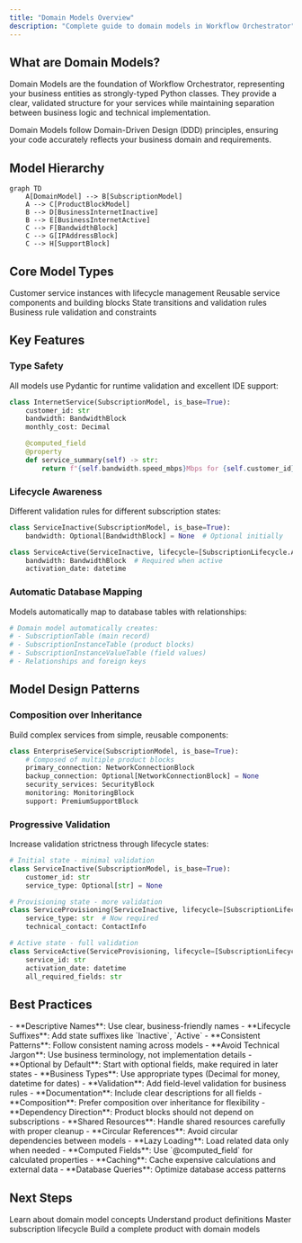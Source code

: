 ```yaml
---
title: "Domain Models Overview"
description: "Complete guide to domain models in Workflow Orchestrator"
---
```


## What are Domain Models?

Domain Models are the foundation of Workflow Orchestrator, representing your business entities as strongly-typed Python classes. They provide a clear, validated structure for your services while maintaining separation between business logic and technical implementation.

<Note>
Domain Models follow Domain-Driven Design (DDD) principles, ensuring your code accurately reflects your business domain and requirements.
</Note>

## Model Hierarchy

```mermaid
graph TD
    A[DomainModel] --> B[SubscriptionModel]
    A --> C[ProductBlockModel]
    B --> D[BusinessInternetInactive]
    B --> E[BusinessInternetActive]
    C --> F[BandwidthBlock]
    C --> G[IPAddressBlock]
    C --> H[SupportBlock]
```

## Core Model Types

<CardGroup cols={2}>
  <Card
    title="Subscription Models"
    icon="users"
    href="/domain-models/subscription-models"
  >
    Customer service instances with lifecycle management
  </Card>
  <Card
    title="Product Blocks"
    icon="cube"
    href="/domain-models/product-blocks"
  >
    Reusable service components and building blocks
  </Card>
  <Card
    title="Lifecycle Management"
    icon="cycle"
    href="/domain-models/lifecycle"
  >
    State transitions and validation rules
  </Card>
  <Card
    title="Validation Patterns"
    icon="shield"
    href="/domain-models/validation"
  >
    Business rule validation and constraints
  </Card>
</CardGroup>

## Key Features

### Type Safety
All models use Pydantic for runtime validation and excellent IDE support:

```python
class InternetService(SubscriptionModel, is_base=True):
    customer_id: str
    bandwidth: BandwidthBlock
    monthly_cost: Decimal

    @computed_field
    @property
    def service_summary(self) -> str:
        return f"{self.bandwidth.speed_mbps}Mbps for {self.customer_id}"
```

### Lifecycle Awareness
Different validation rules for different subscription states:

```python
class ServiceInactive(SubscriptionModel, is_base=True):
    bandwidth: Optional[BandwidthBlock] = None  # Optional initially

class ServiceActive(ServiceInactive, lifecycle=[SubscriptionLifecycle.ACTIVE]):
    bandwidth: BandwidthBlock  # Required when active
    activation_date: datetime
```

### Automatic Database Mapping
Models automatically map to database tables with relationships:

```python
# Domain model automatically creates:
# - SubscriptionTable (main record)
# - SubscriptionInstanceTable (product blocks)
# - SubscriptionInstanceValueTable (field values)
# - Relationships and foreign keys
```

## Model Design Patterns

### Composition over Inheritance
Build complex services from simple, reusable components:

```python
class EnterpriseService(SubscriptionModel, is_base=True):
    # Composed of multiple product blocks
    primary_connection: NetworkConnectionBlock
    backup_connection: Optional[NetworkConnectionBlock] = None
    security_services: SecurityBlock
    monitoring: MonitoringBlock
    support: PremiumSupportBlock
```

### Progressive Validation
Increase validation strictness through lifecycle states:

```python
# Initial state - minimal validation
class ServiceInactive(SubscriptionModel, is_base=True):
    customer_id: str
    service_type: Optional[str] = None

# Provisioning state - more validation
class ServiceProvisioning(ServiceInactive, lifecycle=[SubscriptionLifecycle.PROVISIONING]):
    service_type: str  # Now required
    technical_contact: ContactInfo

# Active state - full validation
class ServiceActive(ServiceProvisioning, lifecycle=[SubscriptionLifecycle.ACTIVE]):
    service_id: str
    activation_date: datetime
    all_required_fields: str
```

## Best Practices

<AccordionGroup>
  <Accordion title="Naming Conventions">
    - **Descriptive Names**: Use clear, business-friendly names
    - **Lifecycle Suffixes**: Add state suffixes like `Inactive`, `Active`
    - **Consistent Patterns**: Follow consistent naming across models
    - **Avoid Technical Jargon**: Use business terminology, not implementation details
  </Accordion>

  <Accordion title="Field Design">
    - **Optional by Default**: Start with optional fields, make required in later states
    - **Business Types**: Use appropriate types (Decimal for money, datetime for dates)
    - **Validation**: Add field-level validation for business rules
    - **Documentation**: Include clear descriptions for all fields
  </Accordion>

  <Accordion title="Relationship Management">
    - **Composition**: Prefer composition over inheritance for flexibility
    - **Dependency Direction**: Product blocks should not depend on subscriptions
    - **Shared Resources**: Handle shared resources carefully with proper cleanup
    - **Circular References**: Avoid circular dependencies between models
  </Accordion>

  <Accordion title="Performance Considerations">
    - **Lazy Loading**: Load related data only when needed
    - **Computed Fields**: Use `@computed_field` for calculated properties
    - **Caching**: Cache expensive calculations and external data
    - **Database Queries**: Optimize database access patterns
  </Accordion>
</AccordionGroup>

## Next Steps

<CardGroup cols={2}>
  <Card
    title="Domain Models Concepts"
    icon="cube"
    href="/concepts/domain-models"
  >
    Learn about domain model concepts
  </Card>
  <Card
    title="Products Overview"
    icon="box"
    href="/concepts/products"
  >
    Understand product definitions
  </Card>
  <Card
    title="Subscriptions Overview"
    icon="users"
    href="/concepts/subscriptions"
  >
    Master subscription lifecycle
  </Card>
  <Card
    title="Create Your First Product"
    icon="plus"
    href="/getting-started/first-product"
  >
    Build a complete product with domain models
  </Card>
</CardGroup>
